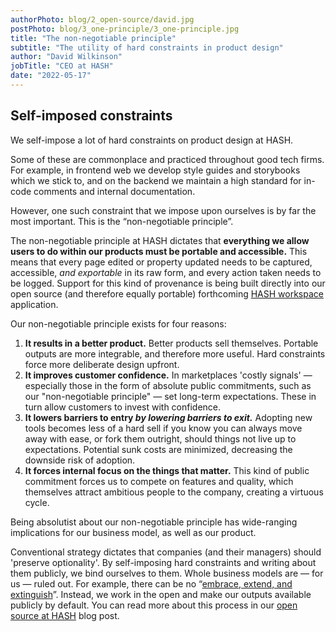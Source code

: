 ```yaml
---
authorPhoto: blog/2_open-source/david.jpg
postPhoto: blog/3_one-principle/3_one-principle.jpg
title: "The non-negotiable principle"
subtitle: "The utility of hard constraints in product design"
author: "David Wilkinson"
jobTitle: "CEO at HASH"
date: "2022-05-17"
---
```


## Self-imposed constraints

We self-impose a lot of hard constraints on product design at HASH.

Some of these are commonplace and practiced throughout good tech firms. For example, in frontend web we develop style guides and storybooks which we stick to, and on the backend we maintain a high standard for in-code comments and internal documentation.

However, one such constraint that we impose upon ourselves is by far the most important. This is the “non-negotiable principle”.

The non-negotiable principle at HASH dictates that **everything we allow users to do within our products must be portable and accessible.** This means that every page edited or property updated needs to be captured, accessible, _and exportable_ in its raw form, and every action taken needs to be logged. Support for this kind of provenance is being built directly into our open source (and therefore equally portable) forthcoming [HASH workspace](https://github.com/hashintel/hash/tree/main/packages/hash) application.

Our non-negotiable principle exists for four reasons:

1.  **It results in a better product.** Better products sell themselves. Portable outputs are more integrable, and therefore more useful. Hard constraints force more deliberate design upfront.
1.  **It improves customer confidence.** In marketplaces 'costly signals' — especially those in the form of absolute public commitments, such as our "non-negotiable principle" — set long-term expectations. These in turn allow customers to invest with confidence.
1.  **It lowers barriers to entry _by lowering barriers to exit._** Adopting new tools becomes less of a hard sell if you know you can always move away with ease, or fork them outright, should things not live up to expectations. Potential sunk costs are minimized, decreasing the downside risk of adoption.
1.  **It forces internal focus on the things that matter.** This kind of public commitment forces us to compete on features and quality, which themselves attract ambitious people to the company, creating a virtuous cycle.

Being absolutist about our non-negotiable principle has wide-ranging implications for our business model, as well as our product.

Conventional strategy dictates that companies (and their managers) should 'preserve optionality'. By self-imposing hard constraints and writing about them publicly, we bind ourselves to them. Whole business models are — for us — ruled out. For example, there can be no “<a href="https://en.wikipedia.org/wiki/Embrace,_extend,_and_extinguish">embrace, extend, and extinguish</a>”. Instead, we work in the open and make our outputs available publicly by default. You can read more about this process in our [open source at HASH](https://hash.dev/blog/open-source) blog post.

